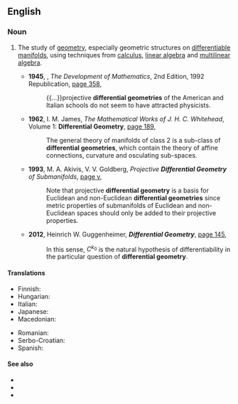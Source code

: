 ==English==
{{wikipedia}}

===Noun===
{{en-noun|-|+}}

# {{lb|en|geometry|analysis}} The study of [[geometry]], especially geometric structures on [[differentiable manifold]]s, using techniques from [[calculus]], [[linear algebra]] and [[multilinear algebra]].
#* '''1945''', {{w|Eric Temple Bell}}, ''The Development of Mathematics'', 2nd Edition, 1992 Republication, [https://books.google.com.au/books?id=_5KAnw3QMC8C&pg=PA358&dq=%22differential+geometries%22&hl=en&sa=X&ved=0ahUKEwiVl_2-yJ_PAhUCRD4KHXNtDPQQ6AEIuAEwGw#v=onepage&q=%22differential%20geometries%22&f=false page 358],
#*: {{...}}projective '''differential geometries''' of the American and Italian schools do not seem to have attracted physicists.
#* '''1962''', I. M. James, ''The Mathematical Works of J. H. C. Whitehead'', Volume 1: '''Differential Geometry''', [https://books.google.com.au/books?id=Sn_iBQAAQBAJ&pg=PA189&dq=%22differential+geometries%22&hl=en&sa=X&ved=0ahUKEwiVl_2-yJ_PAhUCRD4KHXNtDPQQ6AEIKzAC#v=onepage&q=%22differential%20geometries%22&f=false page 189],
#*: The general theory of manifolds of class 2 is a sub-class of '''differential geometries''', which contain the theory of affine connections, curvature and osculating sub-spaces.
#* '''1993''', M. A. Akivis, V. V. Goldberg, ''Projective '''Differential Geometry''' of Submanifolds'', [https://books.google.com.au/books?id=4rdkDQbTpR0C&pg=PR5&dq=%22differential+geometry%22%7C%22differential+geometries%22&hl=en&sa=X&ved=0ahUKEwjdqMjpwp_PAhUMeD4KHVZVAXwQ6AEIuwQwWg#v=onepage&q=%22differential%20geometry%22%7C%22differential%20geometries%22&f=false page v],
#*: Note that projective '''differential geometry''' is a basis for Euclidean and non-Euclidean '''differential geometries''' since metric properties of submanifolds of Euclidean and non-Euclidean spaces should only be added to their projective properties.
#* '''2012''', Heinrich W. Guggenheimer, '''''Differential Geometry''''', [https://books.google.com.au/books?id=kavDAgAAQBAJ&pg=PA144&dq=%22differential+geometry%22%7C%22differential+geometries%22&hl=en&sa=X&ved=0ahUKEwjdqMjpwp_PAhUMeD4KHVZVAXwQ6AEIkwEwFA#v=onepage&q=%22differential%20geometry%22%7C%22differential%20geometries%22&f=false page 145],
#*: In this sense, <math>C^{k_0}</math> is the natural hypothesis of differentiability in the particular question of '''differential geometry'''.

====Translations====
{{trans-top|differential geometry}}
* Finnish: {{t|fi|differentiaaligeometria}}
* Hungarian: {{t+|hu|differenciálgeometria}}
* Italian: {{t+|it|geometria differenziale|f}}
* Japanese: {{t+|ja|微分幾何学}}
* Macedonian: {{t|mk|диференција́лна геоме́трија|f}}
{{trans-mid}}
* Romanian: {{t+|ro|geometrie diferențială|f}}
* Serbo-Croatian: {{t|sh|diferencijalna geometrija|f}}
* Spanish: {{t|es|geometría diferencial|f}}
{{trans-bottom}}

====See also====
* {{l|en|algebraic geometry}}
* {{l|en|analytic geometry}}
* {{l|en|projective geometry}}

{{topics|en|Differential geometry}}